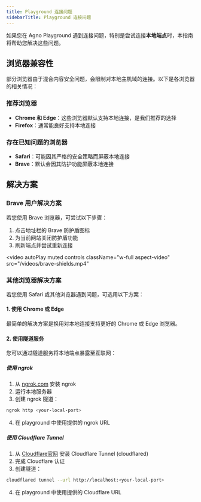 ```yaml
---
title: Playground 连接问题
sidebarTitle: Playground 连接问题
---
```

如果您在 Agno Playground 遇到连接问题，特别是尝试连接**本地端点**时，本指南将帮助您解决这些问题。

## 浏览器兼容性

部分浏览器由于混合内容安全问题，会限制对本地主机域的连接。以下是各浏览器的相关情况：

### 推荐浏览器
- **Chrome 和 Edge**：这些浏览器默认支持本地连接，是我们推荐的选择
- **Firefox**：通常能良好支持本地连接

### 存在已知问题的浏览器
- **Safari**：可能因其严格的安全策略而屏蔽本地连接
- **Brave**：默认会因其防护功能屏蔽本地连接

## 解决方案

### Brave 用户解决方案
若您使用 Brave 浏览器，可尝试以下步骤：
1. 点击地址栏的 Brave 防护盾图标
2. 为当前网站关闭防护盾功能
3. 刷新端点并尝试重新连接

<video
  autoPlay
  muted
  controls
  className="w-full aspect-video"
  src="/videos/brave-shields.mp4"
></video>

### 其他浏览器解决方案
若您使用 Safari 或其他浏览器遇到问题，可选用以下方案：

#### 1. 使用 Chrome 或 Edge
最简单的解决方案是换用对本地连接支持更好的 Chrome 或 Edge 浏览器。

#### 2. 使用隧道服务
您可以通过隧道服务将本地端点暴露至互联网：

##### 使用 ngrok
1. 从 [ngrok.com](https://ngrok.com) 安装 ngrok
2. 运行本地服务器
3. 创建 ngrok 隧道：
```bash
ngrok http <your-local-port>
```
4. 在 playground 中使用提供的 ngrok URL

##### 使用 Cloudflare Tunnel
1. 从 [Cloudflare官网](https://developers.cloudflare.com/cloudflare-one/connections/connect-apps/install-and-setup/installation/) 安装 Cloudflare Tunnel (cloudflared)
2. 完成 Cloudflare 认证
3. 创建隧道：
```bash
cloudflared tunnel --url http://localhost:<your-local-port>
```
4. 在 playground 中使用提供的 Cloudflare URL